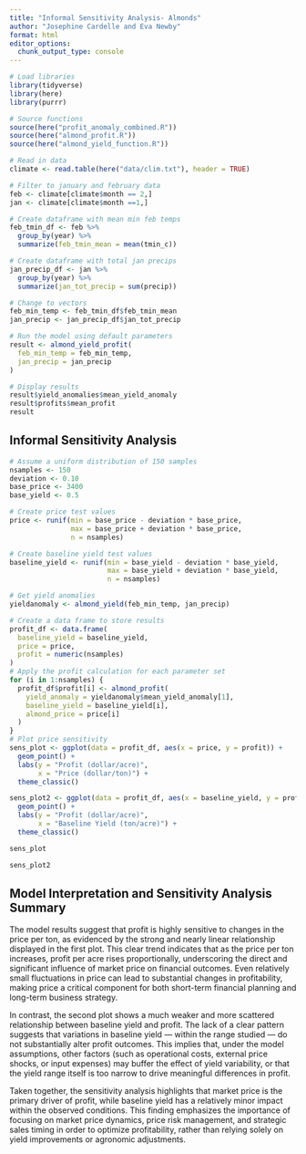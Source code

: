 ```yaml
---
title: "Informal Sensitivity Analysis- Almonds"
author: "Josephine Cardelle and Eva Newby"
format: html
editor_options: 
  chunk_output_type: console
---
```


```r
# Load libraries
library(tidyverse)
library(here)
library(purrr)
```

```r
# Source functions
source(here("profit_anomaly_combined.R"))
source(here("almond_profit.R"))
source(here("almond_yield_function.R"))
```

```r
# Read in data
climate <- read.table(here("data/clim.txt"), header = TRUE)
```

```r
# Filter to january and february data
feb <- climate[climate$month == 2,]
jan <- climate[climate$month ==1,]

# Create dataframe with mean min feb temps
feb_tmin_df <- feb %>% 
  group_by(year) %>% 
  summarize(feb_tmin_mean = mean(tmin_c))

# Create dataframe with total jan precips
jan_precip_df <- jan %>% 
  group_by(year) %>% 
  summarize(jan_tot_precip = sum(precip))

# Change to vectors
feb_min_temp <- feb_tmin_df$feb_tmin_mean
jan_precip <- jan_precip_df$jan_tot_precip
```

```r
# Run the model using default parameters
result <- almond_yield_profit(
  feb_min_temp = feb_min_temp,
  jan_precip = jan_precip
)

# Display results
result$yield_anomalies$mean_yield_anomaly
result$profits$mean_profit
result
```

## Informal Sensitivity Analysis
```r
# Assume a uniform distribution of 150 samples
nsamples <- 150
deviation <- 0.10
base_price <- 3400
base_yield <- 0.5

# Create price test values
price <- runif(min = base_price - deviation * base_price, 
               max = base_price + deviation * base_price, 
               n = nsamples)

# Create baseline yield test values
baseline_yield <- runif(min = base_yield - deviation * base_yield, 
                        max = base_yield + deviation * base_yield, 
                        n = nsamples)

# Get yield anomalies
yieldanomaly <- almond_yield(feb_min_temp, jan_precip)

# Create a data frame to store results
profit_df <- data.frame(
  baseline_yield = baseline_yield,
  price = price,
  profit = numeric(nsamples)
)
# Apply the profit calculation for each parameter set
for (i in 1:nsamples) {
  profit_df$profit[i] <- almond_profit(
    yield_anomaly = yieldanomaly$mean_yield_anomaly[1],
    baseline_yield = baseline_yield[i],
    almond_price = price[i]
  )
}
# Plot price sensitivity
sens_plot <- ggplot(data = profit_df, aes(x = price, y = profit)) +
  geom_point() +
  labs(y = "Profit (dollar/acre)", 
       x = "Price (dollar/ton)") +
  theme_classic()

sens_plot2 <- ggplot(data = profit_df, aes(x = baseline_yield, y = profit)) +
  geom_point() +
  labs(y = "Profit (dollar/acre)", 
       x = "Baseline Yield (ton/acre)") +
  theme_classic()

sens_plot

sens_plot2

```

## Model Interpretation and Sensitivity Analysis Summary

The model results suggest that profit is highly sensitive to changes in the price per ton, as evidenced by the strong and nearly linear relationship displayed in the first plot. This clear trend indicates that as the price per ton increases, profit per acre rises proportionally, underscoring the direct and significant influence of market price on financial outcomes. Even relatively small fluctuations in price can lead to substantial changes in profitability, making price a critical component for both short-term financial planning and long-term business strategy.

In contrast, the second plot shows a much weaker and more scattered relationship between baseline yield and profit. The lack of a clear pattern suggests that variations in baseline yield — within the range studied — do not substantially alter profit outcomes. This implies that, under the model assumptions, other factors (such as operational costs, external price shocks, or input expenses) may buffer the effect of yield variability, or that the yield range itself is too narrow to drive meaningful differences in profit.

Taken together, the sensitivity analysis highlights that market price is the primary driver of profit, while baseline yield has a relatively minor impact within the observed conditions. This finding emphasizes the importance of focusing on market price dynamics, price risk management, and strategic sales timing in order to optimize profitability, rather than relying solely on yield improvements or agronomic adjustments.


